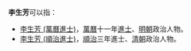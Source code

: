 '''李生芳'''可以指：
* [[李生芳_(萬曆進士)|李生芳 (萬曆進士)]]，[[萬曆|萬曆]]十一年[[進士|進士]]、[[明朝|明朝]]政治人物。
* [[李生芳_(順治進士)|李生芳 (順治進士)]]，[[順治|順治]]三年進士、[[清朝|清朝]]政治人物。
{{disambig}}